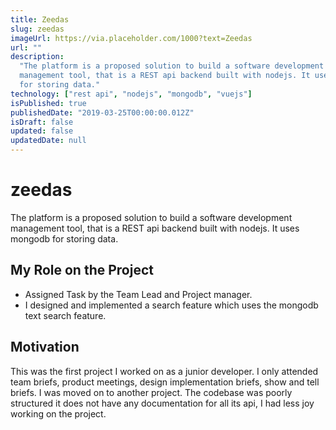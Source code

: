 ```yaml
---
title: Zeedas
slug: zeedas
imageUrl: https://via.placeholder.com/1000?text=Zeedas
url: ""
description:
  "The platform is a proposed solution to build a software development
  management tool, that is a REST api backend built with nodejs. It uses mongodb
  for storing data."
technology: ["rest api", "nodejs", "mongodb", "vuejs"]
isPublished: true
publishedDate: "2019-03-25T00:00:00.012Z"
isDraft: false
updated: false
updatedDate: null
---
```


# zeedas

The platform is a proposed solution to build a software development management
tool, that is a REST api backend built with nodejs. It uses mongodb for storing
data.

## My Role on the Project

- Assigned Task by the Team Lead and Project manager.
- I designed and implemented a search feature which uses the mongodb text search
  feature.

## Motivation

This was the first project I worked on as a junior developer. I only attended
team briefs, product meetings, design implementation briefs, show and tell
briefs. I was moved on to another project. The codebase was poorly structured it
does not have any documentation for all its api, I had less joy working on the
project.
